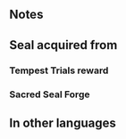 {{Passive
|name=Phantom Res
|type=S
|exclusive=0
|1required=-
|1name=Phantom Res 1
|1tagid=SID_魔防の虚勢1
|1effect=If a skill compares unit's Res to a foe's or ally's Res, treats unit's Res as if granted +5.
|1cost=50
|1next=-
|2name=Phantom Res 2
|2tagid=SID_魔防の虚勢2
|2effect=If a skill compares unit's Res to a foe's or ally's Res, treats unit's Res as if granted +8.
|2cost=100
|2next=-
|3name=Phantom Res 3
|3tagid=SID_魔防の虚勢3
|3effect=If a skill compares unit's Res to a foe's or ally's Res, treats unit's Res as if granted +10.
|3cost=200
|canUseMove={{MoveList|all}}
|canUseWeapon={{WeaponList|all}}
|properties=
}}
==Notes==
{{Phantom|Res}}

==Seal acquired from==
===Tempest Trials reward===
{{Tempest Trials seal reward}}
===Sacred Seal Forge===
{{SealCosts
|seals=Phantom Res 1;Phantom Res 2;Phantom Res 3
|badgeColor=Transparent
|costs1=20;100;10
|costs2=60;200;50
|costs3=400;1000;100
}}
==In other languages==
{{OtherLanguages
|english=Phantom Res
|japanese=魔防の虚勢
|german=Phantom-Res.
|spanishEU=Espejismo Res
|spanishLA=Res. fantasma
|french=Bluff Rés
|italian=Res fantasma
|chineseTW=魔防誇飾
|portuguese=Res. fantasma 
}}
{{Seals Navbox}}